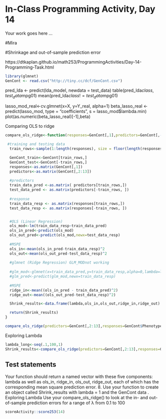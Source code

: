 # In-Class Programming Activity, Day 14

Your work goes here ...

#Mira

#Shrinkage and out-of-sample prediction error

https://dtkaplan.github.io/math253/ProgrammingActivities/Day-14-Programming-Task.html

```r
library(glmnet)
GenCont <- read.csv("http://tiny.cc/dcf/GenCont.csv")
```


pred_lda <- predict(lda_model, newdata = test_data)
table(pred_lda$class, test_data$mpg01)
mean(pred_lda$class != test_data$mpg01)

lasso_mod_real<-cv.glmnet(x=X, y=Y_real, alpha=1)
beta_lasso_real <- predict(lasso_mod, type = "coefficients", s = lasso_mod$lambda.min)
plot(as.numeric(beta_lasso_real)[-1],beta)

Comparing OLS to ridge
```r
compare_ols_ridge<-function(responses=GenCont[,1],predictors=GenCont[,-1],lambda=1) {

 #training and testing data
  train_rows<-sample(1:length(responses), size = floor(length(responses)/2))

  GenCont_train<-GenCont[train_rows,]
  GenCont_test<-GenCont[-train_rows,]
  responses<-as.matrix(GenCont[,1])
  predictors<-as.matrix(GenCont[,2:13])
  
  #predictors
  train_data_pred <-as.matrix( predictors[train_rows,])
  test_data_pred <- as.matrix(predictors[-train_rows, ])
  
  #response
  train_data_resp <- as.matrix(responses[train_rows,])
  test_data_resp <- as.matrix(responses[-train_rows, ])


  #OLS (Linear Regression)
  ols_mod<-lm(train_data_resp~train_data_pred)
  ols_in_pred<-predict(ols_mod)
  ols_out_pred<-predict(ols_mod,newx=test_data_resp)
  
  #MSPE
  ols_in<-mean(ols_in_pred-train_data_resp)^2
  ols_out<-mean(ols_out_pred-test_data_resp)^2
  
  #glmnet (Ridge Regression) GLM_MODnot working
  
  #glm_mod<-glmnet(x=train_data_pred,y=train_data_resp,alpha=0,lambda=lambda)
  #glm_pred<-predict(glm_mod,newx=train_data_resp)
  
  #MSPE
  ridge_in<-mean((ols_in_pred - train_data_pred)^2)
  ridge_out<-mean((ols_out_pred-test_data_resp)^2)

  Shrink_results<-data.frame(lambda,ols_in,ols_out,ridge_in,ridge_out)

  return(Shrink_results)
}
```

```r
compare_ols_ridge(predictors=GenCont[,2:13],responses=GenCont$Phenotypes)
```

Exploring Lambda
```r
lambda_long<-seq(.1,100,1)
Shrink_results<-compare_ols_ridge(predictors=GenCont[,2:13],responses=GenCont$Phenotypes,lambda=lambda_long)
```
  
  
## Test statements

Your function should return a named vector with these five components:
lambda as well as ols_in, ridge_in, ols_out, ridge_out,
each of which has the corresponding mean square prediction error.
8. Use your function to create an object called Shrink_results with
lambda = 1 and the GenCont data .
Exploring Lambda
Use your compare_ols_ridge() to look at the in- and out-of-sample
prediction errors for a range of λ from 0.1 to 100


```r
scoreActivity::score253(14)
```

